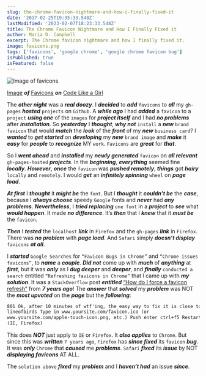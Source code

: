 ```yaml
---
slug: the-chrome-favicon-nightmare-and-how-i-finally-fixed-it
date: '2017-02-25T19:35:33.548Z'
lastModified: '2023-02-07T18:23:33.548Z'
title: The Chrome Favicon Nightmare and How I Finally Fixed it
author: Maria D. Campbell
excerpt: The Chrome favicon nightmare and how I finally fixed it.
image: favicons.png
tags: ['favicons', 'google chrome', 'google chrome favicon bug']
isPublished: true
isFeatured: false
---
```


![Image of favicons](favicons.png)

[Image](https://miro.medium.com/max/1160/1*smkFN4S6JZ-PdfsI7TJDIA.jpeg) ***of*** [Favicons](https://miro.medium.com/max/1160/1*smkFN4S6JZ-PdfsI7TJDIA.jpeg) ***on*** [Code Like a Girl](https://code.likeagirl.io/add-an-emoji-favicon-to-your-site-dc9a498773ce)

The ***other night*** was a ***real doozy***. I ***decided*** to ***add*** `favicons` to ***all*** my `gh-pages` ***hosted*** `projects` on `Github`. A ***while ago*** I had ***added*** a `favicon` to a `project` ***using one*** of the `images` for ***project itself*** and I had ***no problems*** after ***installation***. So ***yesterday*** I ***thought***, ***why not*** `install` a ***new*** `brand favicon` that would ***match*** the ***look*** of the ***front*** of my ***new*** `business card`? I ***wanted*** to ***get started*** on ***developing*** my ***new*** `brand image` and ***make*** it ***easy*** for ***people*** to ***recognize*** MY `work`. `Favicons` are ***great*** for ***that***.

So I ***went ahead*** and ***installed*** my ***newly generated*** `favicon` on ***all relevant*** `gh-pages-hosted` ***projects***. In the ***beginning***, ***everything*** seemed fine ***locally***. ***However***, ***once*** the `favicon` was ***pushed remotely***, ***things*** got ***hairy*** `locally` and
`remotely`. I would ***get*** an ***infinitely spinning*** `wheel` on ***page load***.

***At first*** I ***thought*** it ***might be*** the `font`. But I ***thought*** it ***couldn’t be*** the ***case***, because I ***always choose*** speedy `Google` fonts and ***never*** had ***any problems***. ***Nevertheless***, I ***tried replacing*** `one font` in a ***project*** to ***see*** what ***would happen***. It made ***no difference***. It’s ***then*** that I ***knew*** that it ***must be*** the `favicon`.

***Then*** I ***tested*** the `localhost` ***link*** in `Firefox` and the `gh-pages` ***link*** in `Firefox`. There was ***no problem*** with ***page load***. And `Safari` simply ***doesn’t display*** `favicons` ***at all***.

I ***started*** `Google Searches` for `“Favicon Bugs in Chrome”` and
`“Chrome issues favicons”`, to ***name*** a ***couple***. ***Did not*** come up with ***much*** of ***anything*** at ***first***, but it was ***only*** as I ***dug deeper*** and ***deeper***, and ***finally***
`conducted a search` entitled `“Refreshing favicons in Chrome”` that I came up with ***my solution***. It was a `StackOverflow` post ***entitled*** [“How do I force a favicon refresh”](https://stackoverflow.com/questions/2208933/how-do-i-force-a-favicon-refresh)
from ***7 years ago***! The ***answer*** that ***solved*** my ***problem*** was NOT the ***most upvoted*** on the ***page*** but the ***following***:

```html
801 Ok, after 10 minutes of wtf'ing, the easy way to fix it is close to that of
lineofbirds Type in www.yoursite.com/favicon.ico (or
www.yoursite.com/apple-touch-icon.png, etc.) Push enter ctrl+f5 Restart Browser
(IE, Firefox)
```

This does **_NOT_** just apply to `IE` or `Firefox`. It ***also applies*** to
`Chrome`. But since this was ***written*** `7 years ago`, `Firefox` has ***since fixed*** its `favicon` ***bug***. It was ***only*** `Chrome` that ***caused*** me ***problems***. `Safari` ***fixed*** its ***issue*** by NOT **_displaying favicons_** AT ALL.

The `solution above` ***fixed*** my ***problem*** and I ***haven’t had*** an issue ***since***.